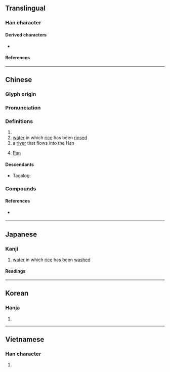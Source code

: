 {{character info}}
==Translingual==

===Han character===
{{Han char|rn=85|rad=水|as=12|sn=15|four=32169|canj=EHDW|ids=⿰氵番}}

====Derived characters====
* {{l|mul|[[藩]], [[籓]], [[𤄤]]}}

====References====
{{Han ref|kx=0649.050|dkj=18236|dj=1058.260|hdz=31745.100|uh=6F58}}

----

==Chinese==
{{zh-forms}}
{{zh-wp|zh:潘姓|yue:潘氏|gan:潘姓|nan:Phoaⁿ (sèⁿ)|en:Pan (surname)}}

===Glyph origin===
{{Han etym}}

===Pronunciation===
{{zh-pron
|m=pān
|c=pun1
|h=
|md=
|mn=phun/phoaⁿ/phoan
|mn_note=phun, phoaⁿ - vernacular; phoan - literary
|mn-t=pung1/puan1
|mn-t_note=puan1 - vernacular (surname)
|w=
|mc=y
|oc=y
|cat=n,pn
}}

===Definitions===
{{zh-hanzi}}

# {{surname|zh}}
# [[water]] in which [[rice]] has been [[rinse]]d
# a [[river]] that flows into the Han {{attention|zh|"Han" what?}}
# {{lb|zh|Greek god}} [[Pan]]

====Descendants====
* {{qualifier|Hokkien dialect}} Tagalog: {{l|tl|Pua}}

===Compounds===
{{zh-der|潘塘|潘家灣|潘口|潘渡}}

====References====
* {{qualifier|Min Nan}} {{thcwd|11192}}

{{zh-cat|Rivers in China}}

----

==Japanese==

===Kanji===
{{ja-kanji|grade=|rs=水12}}

# [[water]] in which [[rice]] has been [[wash]]ed

====Readings====
{{ja-readings
|goon=はん
|kanon=はん
|kun=しろみず-<しろみづ-
}}

----

==Korean==

===Hanja===
{{ko-hanja|hangeul=[[반]], [[번]]|eumhun=|rv=ban, beon|mr=pan, pŏn|y=pan, pen}}

# {{rfdef|ko|sort=水12}}

----

==Vietnamese==

===Han character===
{{vi-hantu|[[phan]], [[Phan]]|rs=水12}}

# {{rfdef|vi|sort=水12}}